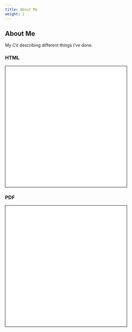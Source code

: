 ```yaml
---
title: About Me
weight: 1
---
```


## About Me {.tabset .tabset-pills}  

My CV describing different things I've done.

### HTML  

<div align="center">
  <iframe width="80%" height="400" src="rjfranssen_cv.html" style="border:1px solid black;"></iframe>
</div>

### PDF  

<div align="center">
  <iframe width="80%" height="400" src="rjfranssen_cv.pdf" style="border:1px solid black;"></iframe>
</div>  

<!-- Tab links -->
<!-- <div class="tab"> -->
<!--   <button class="tablinks" onclick="openCity(event, 'London')">HTML</button> -->
<!--   <button class="tablinks" onclick="openCity(event, 'Paris')">PDF</button> -->
<!-- </div> -->

<!-- Tab content -->
<!-- <div id="HTML" class="tabcontent" align="center"> -->
<!--   <h3>HTML</h3> -->
<!--   <p>Interactive CV</p> -->
<!--   <iframe width="80%" height="400" src="rjfranssen_cv.html" style="border:1px solid black;"></iframe> -->
<!-- </div> -->

<!-- <div id="PDF" class="tabcontent" align="center"> -->
<!--   <h3>PDF</h3> -->
<!--   <p>Static CV</p> -->
<!--   <iframe width="80%" height="400" src="rjfranssen_cv.pdf" style="border:1px solid black;"></iframe> -->
<!-- </div> -->